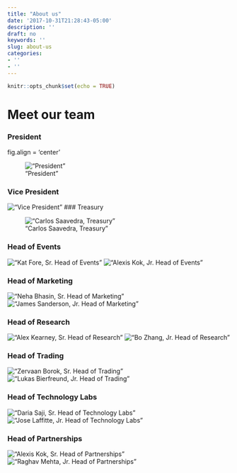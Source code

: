 ```yaml
---
title: "About us"
date: '2017-10-31T21:28:43-05:00'
description: ''
draft: no
keywords: ''
slug: about-us
categories:
- ''
- ''
---
```


```r
knitr::opts_chunk$set(echo = TRUE)
```

# Meet our team

### President

fig.align = 'center'

!["President"](/img/people.jpg)

### Vice President

!["Vice President"](/img/Max.jpg)
### Treasury

!["Carlos Saavedra, Treasury"](/img/Carlos.jpg)


### Head of Events

!["Kat Fore, Sr. Head of Events"](/img/Kat.jpg)
!["Alexis Kok, Jr. Head of Events"](/img/James.jpg)

### Head of Marketing

!["Neha Bhasin, Sr. Head of Marketing"](/img/Neha.jpg)
!["James Sanderson, Jr. Head of Marketing"](/img/James.jpg)

### Head of Research

!["Alex Kearney, Sr. Head of Research"](/img/Alex.jpg)
!["Bo Zhang, Jr. Head of Research"](/img/people1.jpg)


### Head of Trading

!["Zervaan Borok, Sr. Head of Trading"](/img/Zervaan.jpg)
!["Lukas Bierfreund, Jr. Head of Trading"](/img/Lukas.jpg)


### Head of Technology Labs

!["Daria Saji, Sr. Head of Technology Labs"](/img/Daria.jpg)
!["Jose Laffitte, Jr. Head of Technology Labs"](/img/Jose.jpg)

### Head of Partnerships

!["Alexis Kok, Sr. Head of Partnerships"](/img/Alexis.jpg)
!["Raghav Mehta, Jr. Head of Partnerships"](/img/Raghav.jpg)


